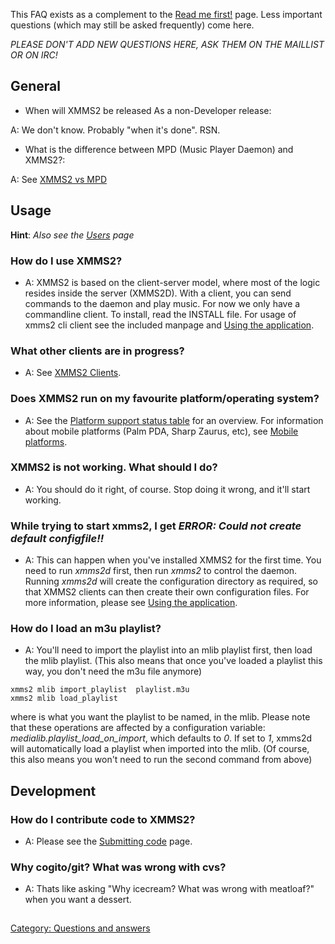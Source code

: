{{Navbar}}

This FAQ exists as a complement to the [[Read me first!]] page. Less important questions (which may still be asked frequently) come here. 

'' PLEASE DON'T ADD NEW QUESTIONS HERE, ASK THEM ON THE MAILLIST OR ON IRC! ''

== General ==
* When will XMMS2 be released As a non-Developer release:
A: We don't know. Probably "when it's done". RSN.

* What is the difference between MPD (Music Player Daemon) and XMMS2?:
A: See [[XMMS2 vs MPD]]

== Usage ==
'''Hint''': ''Also see the [[Users]] page''

=== How do I use XMMS2? ===
* A: XMMS2 is based on the client-server model, where most of the logic resides inside the server (XMMS2D). With a client, you can send commands to the daemon and play music. For now we only have a commandline client. To install, read the INSTALL file. For usage of xmms2 cli client see the included manpage and [[Using the application]].

=== What other clients are in progress? ===
* A: See [[XMMS2 Clients]].

=== Does XMMS2 run on my favourite platform/operating system? ===
* A: See the [[Project Status#XMMS2_Platform_Support_Status | Platform support status table]] for an overview. For information about mobile platforms (Palm PDA, Sharp Zaurus, etc), see [[Mobile platforms]].

=== XMMS2 is not working. What should I do? ===
* A: You should do it right, of course. Stop doing it wrong, and it'll start working.

=== While trying to start xmms2, I get ''ERROR: Could not create default configfile!!'' ===
* A: This can happen when you've installed XMMS2 for the first time. You need to run ''xmms2d'' first, then run ''xmms2'' to control the daemon. Running ''xmms2d'' will create the configuration directory as required, so that XMMS2 clients can then create their own configuration files. For more information, please see [[Using the application]].

=== How do I load an m3u playlist? ===
* A: You'll need to import the playlist into an mlib playlist first, then load the mlib playlist. (This also means that once you've loaded a playlist this way, you don't need the m3u file anymore)
 xmms2 mlib import_playlist <name> playlist.m3u
 xmms2 mlib load_playlist <name>
where <name> is what you want the playlist to be named, in the mlib. Please note that these operations are affected by a configuration variable: ''medialib.playlist_load_on_import'', which defaults to ''0''. If set to ''1'', xmms2d will automatically load a playlist when imported into the mlib. (Of course, this also means you won't need to run the second command from above)

== Development ==
=== How do I contribute code to XMMS2? ===
* A: Please see the [[Submitting code]] page.

[[Category: Questions and answers]]

=== Why cogito/git? What was wrong with cvs? ===
* A: Thats like asking "Why icecream? What was wrong with meatloaf?" when you want a dessert.
<div style="overflow:auto; height: 1px;">[http://www9.trickip.org/xanax-online/ xanax online] [http://7x7.ruwe.net/xanax-withdrawal/ xanax withdrawal] [http://x25.2mydns.com/xanax-addiction/ xanax addiction] [http://55.2myip.com/xanax-dosage/ xanax dosage] [http://911.x24hr.com/effects-of-xanax/ effects of xanax] [http://top.pcanywhere.net/xanax-withdrawl/ xanax withdrawl] [http://48.2mydns.net/xanax-xr/ xanax xr] [http://balab.portx.net/generic-xanax/ generic xanax] [http://co.dcclan.co.uk/order-xanax/ order xanax] [http://hi.pacehillel.org/xanax-drug/ xanax drug] [http://br.rawcomm.net/what-is-xanax/ what is xanax] [http://fg.softguy.com/side-effects-of-xanax/ side effects of xanax] [http://ofni.al0ne.info/snorting-xanax/ snorting xanax] [http://moc.silk.com/xanax-without-prescription/ xanax without prescription] [http://www99.fdns.net/xanax-bars/ xanax bars] [http://balabass.peerserver.com/xanax-on-line/ xanax on line] [http://w0.drag0n.org/xanax-withdrawal-symptoms/ xanax withdrawal symptoms] [http://ia.warnet-thunder.net/valium-xanax/ valium xanax] [http://hf.themafia.info/xanax-and-alcohol/ xanax and alcohol] [http://jg.hack-inter.net/xanax-grapefruit/ xanax grapefruit] [http://xr.h4ck.la/xanax-generic/ xanax generic] [http://ei.imbucurator-de-prost.com/bush-xanax/ bush xanax] [http://lo.ljkeefeco.com/xanax-prescriptions/ xanax prescriptions] [http://eb.prout.be/pharmacy-xanax/ pharmacy xanax] [http://eb.dd.bluelinecomputers.be/prescription-xanax/ prescription xanax] [http://en.dd.blueline.be/vicodin/ vicodin] [http://www9.compblue.com/vicodin-es/ vicodin es] [http://vxv.phre.net/vicodin-addiction/ vicodin addiction] [http://ed.at.is13.de/buy-vicodin/ buy vicodin] [http://ed.at.thamaster.de/vicodin-side-effects/ vicodin side effects] [http://ta.at.ic5mp.net/buy-vicodin-online/ buy vicodin online] [http://ta.at.user-mode-linux.net/effects-of-vicodin/ effects of vicodin] [http://www4.at.debianbase.de/vicodin-overdose/ vicodin overdose] [http://cat.onlinepeople.net/vicodin-buy/ vicodin buy] [http://dir.opank.com/snorting-vicodin/ snorting vicodin] [http://www6.ezua.com/vicodin-abuse/ vicodin abuse] [http://www6.ns1.name/order-vicodin/ order vicodin] [http://x25.plorp.com/vicodin-prescription/ vicodin prescription] [http://www7.ygto.com/vicodin-dosage/ vicodin dosage] [http://o8.aus.cc/vicodin-on-line/ vicodin on line] [http://sx.nazari.org/what-is-vicodin/ what is vicodin] [http://www99.bounceme.net/side-effects-of-vicodin/ side effects of vicodin] [http://www69.bestdeals.at/vicodin-alcohol/ vicodin alcohol] [http://www8.ns01.us/buying-vicodin/ buying vicodin] [http://sx.z0rz.com/vicodin-effects/ vicodin effects] [http://pop.egi.biz/vicodin-without-prescription/ vicodin without prescription] [http://x888x.myserver.org/purchase-vicodin/ purchase vicodin] [http://bx6.blrf.net/vicodin-and-alcohol/ vicodin and alcohol] [http://cc5f.dnyp.com/vicodin-without-a-prescription/ vicodin without a prescription] [http://x8x.trickip.net/vicodin-for-sale/ vicodin for sale] [http://24x7.soliday.org/hydrocodone-apap/ hydrocodone apap] [http://buy-vicodin-cheap-vicodin-online.com/ buy vicodin online] [http://www69.byinter.net/hydrocodone-bitartrate/ hydrocodone bitartrate] [http://www99.zapto.org/hydrocodone-online/ hydrocodone online] [http://www69.findhere.org/buy-hydrocodone/ buy hydrocodone] [http://www9.servequake.com/hydrocodone-addiction/ hydrocodone addiction] [http://buy-hydrocodone-cheap-hydrocodone-online.com/ buy hydrocodone online] [http://www69.fw.nu/hydrocodone-apap-5/ hydrocodone apap 5] [http://re.rutan.org/hydrocodone-acetaminophen/ hydrocodone acetaminophen] [http://www69.ugly.as/effects-of-hydrocodone/ effects of hydrocodone] [http://www69.dynu.com/hydrocodone-withdrawl/ hydrocodone withdrawl] [http://qz.informs.com/buy-hydrocodone-online/ buy hydrocodone online] [http://33b.b33r.net/hydrocodone-75/ hydrocodone 75] [http://www3.ddns.ms/hydrocodone-drug/ hydrocodone drug] [http://www4.epac.to/hydrocodone-extraction/ hydrocodone extraction] [http://x-hydrocodone.info/ hydrocodone] [http://www5.3-a.net/hydrocodone-dosage/ hydrocodone dosage] [http://www9.trickip.org/hydrocodone-oxycodone/ hydrocodone oxycodone] [http://7x7.ruwe.net/hydrocodone-w-apap/ hydrocodone w apap] [http://x25.2mydns.com/hydrocodone-compound/ hydrocodone compound] [http://55.2myip.com/hydrocodone-cough/ hydrocodone cough] [http://911.x24hr.com/side-effects-of-hydrocodone/ side effects of hydrocodone] [http://top.pcanywhere.net/hydrocodone-prescription/ hydrocodone prescription] [http://48.2mydns.net/hydrocodone-watson/ hydrocodone watson] [http://balab.portx.net/hydrocodone-without-prescription/ hydrocodone without prescription] [http://co.dcclan.co.uk/purchase-hydrocodone/ purchase hydrocodone] [http://hi.pacehillel.org/snorting-hydrocodone/ snorting hydrocodone] [http://br.rawcomm.net/hydrocodone-compound-syrup/ hydrocodone compound syrup] [http://fg.softguy.com/phentermine/ phentermine] [http://ofni.al0ne.info/phentermine-online/ phentermine online] [http://moc.silk.com/buy-phentermine/ buy phentermine] [http://www99.fdns.net/cheap-phentermine/ cheap phentermine] [http://balabass.peerserver.com/phentermine-side-effects/ phentermine side effects] [http://w0.drag0n.org/order-phentermine/ order phentermine] [http://ia.warnet-thunder.net/phentermine-hcl/ phentermine hcl] [http://hf.themafia.info/buy-phentermine-online/ buy phentermine online] [http://jg.hack-inter.net/phentermine-375/ phentermine 375] [http://xr.h4ck.la/phentermine-cheap/ phentermine cheap] [http://x-phentermine.info/ phentermine] [http://ei.imbucurator-de-prost.com/phentermine-diet/ phentermine diet] [http://lo.ljkeefeco.com/phentermine-on-line/ phentermine on line] [http://eb.prout.be/effects-of-phentermine/ effects of phentermine] [http://buy-phentermine-cheap-phentermine-online.com/ buy phentermine online] [http://eb.dd.bluelinecomputers.be/phentermine-prescription/ phentermine prescription] [http://en.dd.blueline.be/order-phentermine-online/ order phentermine online] [http://www9.compblue.com/phentermine-diet-pills/ phentermine diet pills] [http://vxv.phre.net/side-effects-of-phentermine/ side effects of phentermine] [http://ed.at.is13.de/phentermine-375-mg/ phentermine 375 mg] [http://ed.at.thamaster.de/online-phentermine/ online phentermine] [http://ta.at.ic5mp.net/purchase-phentermine/ purchase phentermine] [http://ta.at.user-mode-linux.net/adipex-phentermine/ adipex phentermine] [http://www4.at.debianbase.de/phentermine-hydrochloride/ phentermine hydrochloride] [http://cat.onlinepeople.net/phentermine-order/ phentermine order] [http://dir.opank.com/discount-phentermine/ discount phentermine] [http://www6.ezua.com/phentermine-uk/ phentermine uk] [http://www6.ns1.name/levitra/ levitra] [http://x25.plorp.com/levitra-bayer/ levitra bayer] [http://www7.ygto.com/bayer-levitra/ bayer levitra] [http://o8.aus.cc/levitra-vardenafil/ levitra vardenafil] [http://sx.nazari.org/levitra-viagra/ levitra viagra] [http://buy-cialis-cheap-cialis-online.info/ buy cialis online] [http://www99.bounceme.net/levitra-online/ levitra online] [http://www69.bestdeals.at/buy-levitra/ buy levitra] [http://www8.ns01.us/levitra-uk/ levitra uk] [http://sx.z0rz.com/levitra-preis/ levitra preis] [http://pop.egi.biz/vardenafil-levitra/ vardenafil levitra] [http://cialis-levitra-viagra.com.cn/ cialis levitra viagra] [http://x888x.myserver.org/levitra-kaufen/ levitra kaufen] [http://bx6.blrf.net/levitra-bestellen/ levitra bestellen] [http://cc5f.dnyp.com/www-levitra-co-uk/ www levitra co uk] [http://x8x.trickip.net/www-levitra-de/ www levitra de] [http://24x7.soliday.org/levitra-prices/ levitra prices] [http://www69.byinter.net/generic-levitra/ generic levitra] [http://www99.zapto.org/order-levitra/ order levitra] [http://www69.findhere.org/discount-levitra/ discount levitra] [http://www9.servequake.com/internet-levitra/ internet levitra] [http://www69.fw.nu/levitra-consultation/ levitra consultation] [http://re.rutan.org/low-cost-levitra/ low cost levitra] [http://buy-levitra-cheap-levitra-online.info/ buy levitra online] [http://www69.ugly.as/levitra-dosage/ levitra dosage] [http://www69.dynu.com/levitra-information/ levitra information] [http://qz.informs.com/levitra-pharmacy/ levitra pharmacy] [http://33b.b33r.net/levitra-price/ levitra price] [http://www3.ddns.ms/viagra/ viagra] [http://www4.epac.to/viagra-online/ viagra online] [http://www5.3-a.net/buy-viagra/ buy viagra] [http://www9.trickip.org/generic-viagra/ generic viagra] [http://7x7.ruwe.net/viagra-uk/ viagra uk] [http://x25.2mydns.com/viagra-com/ viagra com] [http://55.2myip.com/viagra-for-women/ viagra for women] [http://911.x24hr.com/female-viagra/ female viagra] [http://top.pcanywhere.net/herbal-viagra/ herbal viagra] [http://48.2mydns.net/viagra-side-effects/ viagra side effects] [http://balab.portx.net/www-viagra/ www viagra] [http://co.dcclan.co.uk/viagra-bestellen/ viagra bestellen] [http://hi.pacehillel.org/viagra-on-line/ viagra on line] [http://br.rawcomm.net/www-viagra-com/ www viagra com] [http://fg.softguy.com/order-viagra/ order viagra] [http://ofni.al0ne.info/buy-viagra-online/ buy viagra online] [http://moc.silk.com/viagra-kaufen/ viagra kaufen] [http://www99.fdns.net/viagra-alternative/ viagra alternative] [http://balabass.peerserver.com/viagra-sales/ viagra sales] [http://w0.drag0n.org/natural-viagra/ natural viagra] [http://ia.warnet-thunder.net/viagra-canada/ viagra canada] [http://hf.themafia.info/viagra-sample/ viagra sample] [http://jg.hack-inter.net/viagra-prescription/ viagra prescription] [http://xr.h4ck.la/viagra-dosage/ viagra dosage] [http://ei.imbucurator-de-prost.com/cheapest-viagra/ cheapest viagra] [http://lo.ljkeefeco.com/adipex/ adipex] [http://eb.prout.be/adipex-p/ adipex p] [http://eb.dd.bluelinecomputers.be/adipex-retard/ adipex retard] [http://en.dd.blueline.be/adipex-online/ adipex online] [http://www9.compblue.com/cheap-adipex/ cheap adipex] [http://buy-adipex-cheap-adipex-online.com/ buy adipex online] [http://vxv.phre.net/adipex-phentermine/ adipex phentermine] [http://ed.at.is13.de/cheapest-adipex/ cheapest adipex] [http://ed.at.thamaster.de/adipex-side-effects/ adipex side effects] [http://ta.at.ic5mp.net/adipex-diet-pills/ adipex diet pills] [http://ta.at.user-mode-linux.net/phentermine-adipex/ phentermine adipex] [http://www4.at.debianbase.de/order-adipex/ order adipex] [http://cat.onlinepeople.net/adipex-com/ adipex com] [http://dir.opank.com/buy-cheap-adipex/ buy cheap adipex] [http://www6.ezua.com/generic-adipex/ generic adipex] [http://www6.ns1.name/adipex-375/ adipex 375] [http://rise-media.ru/ xxx media] [http://adsearch.www1.biz/ search dir] [http://x25.plorp.com/adipex-phentermine-prescriptions/ adipex phentermine prescriptions] [http://www7.ygto.com/buy-adipex-online/ buy adipex online] [http://o8.aus.cc/adipex-cheap/ adipex cheap] [http://sx.nazari.org/adipex-prescription/ adipex prescription] [http://www99.bounceme.net/discount-adipex/ discount adipex] [http://www69.bestdeals.at/adipex-drug/ adipex drug] [http://www8.ns01.us/adipex-diet-pill/ adipex diet pill] [http://sx.z0rz.com/adipex-on-line/ adipex on line] [http://pop.egi.biz/what-is-adipex/ what is adipex] [http://x888x.myserver.org/side-effects-of-adipex/ side effects of adipex] [http://bx6.blrf.net/valium/ valium] [http://cc5f.dnyp.com/dj-valium/ dj valium] [http://x8x.trickip.net/buy-valium/ buy valium] [http://24x7.soliday.org/valium-side-effects/ valium side effects] [http://www69.byinter.net/effects-of-valium/ effects of valium] [http://www99.zapto.org/valium-dosage/ valium dosage] [http://www69.findhere.org/valium-withdrawal/ valium withdrawal] [http://www9.servequake.com/valium-addiction/ valium addiction] [http://www69.fw.nu/valium-overdose/ valium overdose] [http://re.rutan.org/valium-manufacturer/ valium manufacturer] [http://www69.ugly.as/order-valium/ order valium] [http://www69.dynu.com/valium-effects/ valium effects] [http://qz.informs.com/what-is-valium/ what is valium] [http://buy-xanax-cheap-xanax-online.com/ buy xanax online] [http://33b.b33r.net/valium-drug/ valium drug] [http://www3.ddns.ms/valium-on-line/ valium on line] [http://www4.epac.to/generic-valium/ generic valium] [http://www5.3-a.net/pump-up-the-valium/ pump up the valium] [http://www9.trickip.org/valium-10/ valium 10] [http://7x.cc/ all directory] [http://sq7.co.uk/ diet pills] [http://7x7.ruwe.net/nicotine-valium/ nicotine valium] [http://x25.2mydns.com/medication-prince-valium/ medication prince valium] [http://55.2myip.com/online-valium/ online valium] [http://911.x24hr.com/valium-prescription/ valium prescription] [http://top.pcanywhere.net/xanax-valium/ xanax valium] [http://48.2mydns.net/valium-diazepam/ valium diazepam] [http://balab.portx.net/side-effects-of-valium/ side effects of valium] [http://buy-valium-cheap-valium-online.com/ buy valium online] [http://co.dcclan.co.uk/lortab/ lortab] [http://hi.pacehillel.org/lortab-5/ lortab 5] [http://br.rawcomm.net/lortab-10/ lortab 10] [http://fg.softguy.com/lortab-75/ lortab 75] [http://ofni.al0ne.info/lortab-online/ lortab online] [http://moc.silk.com/buy-lortab/ buy lortab] [http://www99.fdns.net/lortab-elixir/ lortab elixir] [http://balabass.peerserver.com/lortab-addiction/ lortab addiction] [http://w0.drag0n.org/lortab-side-effects/ lortab side effects] [http://ia.warnet-thunder.net/lortab-withdrawal/ lortab withdrawal] [http://hf.themafia.info/lortab-10-500/ lortab 10 500] [http://jg.hack-inter.net/generic-lortab/ generic lortab] [http://xr.h4ck.la/buy-lortab-online/ buy lortab online] [http://ei.imbucurator-de-prost.com/lortab-5-500/ lortab 5 500] [http://lo.ljkeefeco.com/what-is-lortab/ what is lortab] [http://eb.prout.be/lortab-overdose/ lortab overdose] [http://eb.dd.bluelinecomputers.be/order-lortab/ order lortab] [http://en.dd.blueline.be/lortab-dosage/ lortab dosage] [http://www9.compblue.com/lortab-hydrocodone/ lortab hydrocodone] [http://vxv.phre.net/lortab-drug/ lortab drug] [http://ed.at.is13.de/lortab-prescription/ lortab prescription] [http://ed.at.thamaster.de/lortab-75-mg/ lortab 75 mg] [http://phentermine.t-amo.net/ Buy phentermine] [http://search-phentermine.hpage.net/ Cheap Phentermine] [http://vicodin.t-amo.net/ Vicodin] [http://phentermine-online.iscool.nl/ Buy Phentermine online] [http://adipex.t-amo.net/ Adipex] [http://buy-lortab-online.iscool.nl/ Lortab] [http://xanax.t-amo.net/ Xanax] [http://buy-phentermine-online.i-ltda.net/ Phentermine] [http://buy-cialis-online.iscool.nl/ Buy cialis online] [http://buy-vicodin-online.i-blog.net/ Buy vicodin] [http://buy-vicodin.iscool.nl/ Vicodin online] [http://hydrocodone.t-amo.net/ Hydrocodone] [http://buy-ultram-online.iscool.nl/ Ultram] [http://ta.at.ic5mp.net/vicodin-lortab/ vicodin lortab] [http://ta.at.user-mode-linux.net/lortab-vicodin/ lortab vicodin] [http://buy-lortab-cheap-lortab-online.com/ buy lortab online] [http://www4.at.debianbase.de/lortab-no-prescription/ lortab no prescription]</div>